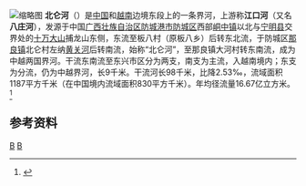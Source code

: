 {{Geobox|河流
<!-- *** 标题 *** -->
| name = 北仑河
| category = 河流
<!-- *** 图片 *** -->
| image = BeiLun River.jpg
| image_size = 300px
| image_caption = 左侧为越南[[芒街市|芒街市]]，右侧为中国[[东兴市|东兴市]]
<!-- *** 国家 *** -->
| country = [[中国|中国]]、[[越南|越南]]
| state = 广西壮族自治区
| state1 = 广宁省
<!-- *** 位置 *** -->
| source = [[十万大山|十万大山]]
| source_elevation = 
| mouth = [[北部湾|北部湾]]
<!-- *** 数据 *** -->
| length = 98
}}
[[File:Warning_sign_at_the_China-Vietnam_border.jpg|缩略图]]
'''北仑河'''（{{lang-vi|Sông Ka Long}}）是[[中国|中国]]和[[越南|越南]]边境东段上的一条界河，上游称'''江口河'''（又名'''八庄河'''），发源于中国[[广西壮族自治区|广西壮族自治区]][[防城港市|防城港市]][[防城区|防城区]]西部[[峒中镇|峒中镇]]以北与[[宁明县|宁明县]]交界处的[[十万大山|十万大山]]捕龙山东侧，东流至板八村（原板八乡）后转东北流，于防城区[[那良镇|那良镇]]北仑村左纳[[黄关河|黄关河]]后转南流，始称“北仑河”，至那良镇大河村转东南流，成为中越两国界河。干流东南流至东兴市区分为两支，南支为主流，入越南境内；东支为分流，仍为中越界河，长9千米。干流河长98千米，比降2.53‰，流域面积1187平方千米（在中国境内流域面积830平方千米）。年均径流量16.67亿立方米。<ref name="中国河湖大典">{{cite book |author=《[[中国河湖大典|中国河湖大典]]》编纂委员会 |title=《中国河湖大典·珠江卷》 |year=2013年1月 |publisher=中国水利水电出版社 |location=北京 |pages=404页|isbn= 978-7-5170-0561-2 }}</ref>

==参考资料==
{{reflist}}

{{东南沿海诸河}}
{{粤桂琼沿海诸河流}}

[[Category:广西河流|B]]
[[Category:越南河流|B]]
